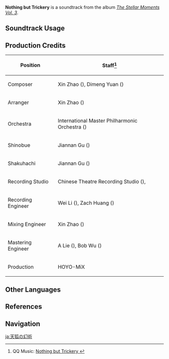 {{Soundtrack Infobox
|image          = The Stellar Moments Vol. 3.png
|album          = The Stellar Moments Vol. 3
|disc           = 
|number         = 09
|featured       =
|featured2      =
|featured3      =
|featured_disc  =
|featured_disc2 =
|featured_disc3 =
|youtube_id     = 3-40exJ0jGY
|spotify_id     = 2hFKWDpAv2RISXcDYVEmO3
|previous       = As Miko Pleases
|next           = Wishes Unspoken
}}
'''Nothing but Trickery''' is a soundtrack from the album ''[[The Stellar Moments Vol. 3]]''.

==Soundtrack Usage==
{{Soundtrack Usage
|mediaoriginal = Character Demo;;Yae Miko
|quest     = 
|location  = 
|domain    = 
|eventgameplay = Paimon's Starlight Expedition//snippet after guessing minigame
}}

==Production Credits==
{| class="wikitable"
! Position
! Staff<ref>QQ Music: [https://y.qq.com/n/ryqq/songDetail/000l96hN2THLaX Nothing but Trickery {{zh|天狐外道}}]</ref>
|-
! Composer
| Xin Zhao ({{zh|赵鑫}}), Dimeng Yuan ({{zh|苑迪萌}})
|-
! Arranger
| Xin Zhao ({{zh|赵鑫}})
|-
! Orchestra
| International Master Philharmonic Orchestra ({{zh|国际首席爱乐乐团}})
|-
! Shinobue
| Jiannan Gu ({{zh|顾剑楠}})
|-
! Shakuhachi
| Jiannan Gu ({{zh|顾剑楠}})
|-
! Recording Studio
| Chinese Theatre Recording Studio ({{zh|中国剧院录音棚}}), {{Not a Typo|52Hz Studio}}
|-
! Recording Engineer
| Wei Li ({{zh|李巍}}), Zach Huang ({{zh|黄巍}})
|-
! Mixing Engineer
| Xin Zhao ({{zh|赵鑫}})
|-
! Mastering Engineer
| A Lie ({{zh|阿烈}}), Bob Wu ({{zh|吴身宝}})
|-
! Production
| HOYO-MiX
|}
<!--
==Trivia==
-->
==Other Languages==
{{Other Languages
|en      = Nothing but Trickery
|zhs     = 天狐外道
|zhs_rm  = Tiānhú Wàidào
|zht     = 天狐外道
|zht_rm  = Tiānhú Wàidào
|zh_tl   = The Celestial Fox's Heresies
|zh_note = {{zh|外道}} (roughly "outside of the Dao") refers to Buddhist heterodoxies and non-Buddhist teachings.
|ja      = 天狐の幻術
|ja_rm   = Tenko no Genjutsu
|ja_tl   = The Celestial Fox's Illusory Magic
}}

==References==
{{Reflist}}

==Navigation==
{{Soundtrack Navbox|The Stellar Moments}}

[[ja:天狐の幻術]]